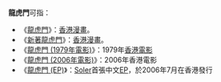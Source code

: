 '''龍虎門'''可指：

*《[[龍虎門|龍虎門]]》：[[香港漫畫|香港漫畫]]。
*《[[新著龍虎門|新著龍虎門]]》：[[香港漫畫|香港漫畫]]。
*《[[龍虎門_(1979年電影)|龍虎門 (1979年電影)]]》：1979年[[香港電影|香港電影]]
*《[[龍虎門_(2006年電影)|龍虎門 (2006年電影)]]》：2006年香港電影
*《[[龍虎門_(EP)|龍虎門 (EP)]]》：[[Soler|Soler]]首張中文[[EP|EP]]，於2006年7月在香港發行

{{disambig|Cat=三字作品消歧义}}